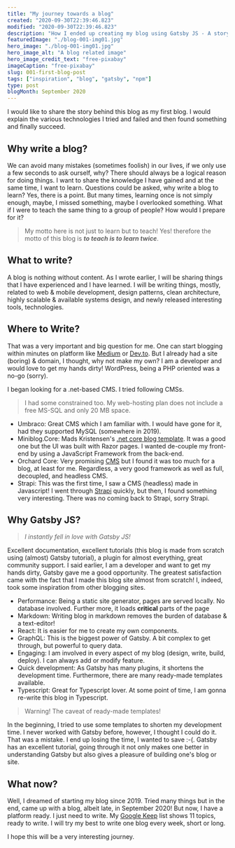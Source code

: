 ```yaml
---
title: "My journey towards a blog"
created: "2020-09-30T22:39:46.823"
modified: "2020-09-30T22:39:46.823"
description: "How I ended up creating my blog using Gatsby JS - A story about my blog"
featuredImage: "./blog-001-img01.jpg"
hero_image: "./blog-001-img01.jpg"
hero_image_alt: "A blog related image"
hero_image_credit_text: "free-pixabay"
imageCaption: "free-pixabay"
slug: 001-first-blog-post
tags: ["inspiration", "blog", "gatsby", "npm"]
type: post
blogMonth: September 2020
---
```


I would like to share the story behind this blog as my first blog. I would explain the various technologies I tried and failed and then found something and finally succeed.

## Why write a blog?

We can avoid many mistakes (sometimes foolish) in our lives, if we only use a few seconds to ask ourself, why? There should always be a logical reason for doing things. I want to share the knowledge I have gained and at the same time, I want to learn. Questions could be asked, why write a blog to learn? Yes, there is a point. But many times, learning once is not simply enough, maybe, I missed something, maybe I overlooked something. What if I were to teach the same thing to a group of people? How would I prepare for it?

> My motto here is not just to learn but to teach! Yes! therefore the motto of this blog is **_to teach is to learn twice_**.

## What to write?

A blog is nothing without content. As I wrote earlier, I will be sharing things that I have experienced and I have learned. I will be writing things, mostly, related to web & mobile development, design patterns, clean architecture, highly scalable & available systems design, and newly released interesting tools, technologies.

## Where to Write?

That was a very important and big question for me. One can start blogging within minutes on platform like [Medium](https://medium.com) or [Dev.to](https://dev.to). But I already had a site (boring) & domain, I thought, why not make my own? I am a developer and would love to get my hands dirty! WordPress, being a PHP oriented was a no-go (sorry).

I began looking for a .net-based CMS. I tried following CMSs.

> I had some constrained too. My web-hosting plan does not include a free MS-SQL and only 20 MB space.

- Umbraco: Great CMS which I am familiar with. I would have gone for it, had they supported MySQL (somewhere in 2019).
- Miniblog.Core: Mads Kristensen's [.net core blog template](https://github.com/madskristensen/Miniblog.Core). It was a good one but the UI was built with Razor pages. I wanted de-couple my front-end by using a JavaScript Framework from the back-end.
- Orchard Core: Very promising [CMS](http://www.orchardcore.net/) but I found it was too much for a blog, at least for me. Regardless, a very good framework as well as full, decoupled, and headless CMS.
- Strapi: This was the first time, I saw a CMS (headless) made in Javascript! I went through [Strapi](https://strapi.io) quickly, but then, I found something very interesting. There was no coming back to Strapi, sorry Strapi.

## Why Gatsby JS?

> _I instantly fell in love with Gatsby JS!_

Excellent documentation, excellent tutorials (this blog is made from scratch using (almost) Gatsby tutorial), a plugin for almost everything, great community support. I said earlier, I am a developer and want to get my hands dirty, Gatsby gave me a good opportunity. The greatest satisfaction came with the fact that I made this blog site almost from scratch! I, indeed, took some inspiration from other blogging sites.

- Performance: Being a static site generator, pages are served locally. No database involved. Further more, it loads **critical** parts of the page
- Markdown: Writing blog in markdown removes the burden of database & a text-editor!
- React: It is easier for me to create my own components.
- GraphQL: This is the biggest power of Gatsby. A bit complex to get through, but powerful to query data.
- Engaging: I am involved in every aspect of my blog (design, write, build, deploy). I can always add or modify feature.
- Quick development: As Gatsby has many plugins, it shortens the development time. Furthermore, there are many ready-made templates available.
- Typescript: Great for Typescript lover. At some point of time, I am gonna re-write this blog in Typescript.

> Warning! The caveat of ready-made templates!

In the beginning, I tried to use some templates to shorten my development time. I never worked with Gatsby before, however, I thought I could do it. That was a mistake. I end up losing the time, I wanted to save :-(. Gatsby has an excellent tutorial, going through it not only makes one better in understanding Gatsby but also gives a pleasure of building one's blog or site.

## What now?

Well, I dreamed of starting my blog since 2019. Tried many things but in the end, came up with a blog, albeit late, in September 2020! But now, I have a platform ready. I just need to write. My [Google Keep](https://keep.google.com) list shows 11 topics, ready to write. I will try my best to write one blog every week, short or long.

I hope this will be a very interesting journey.
